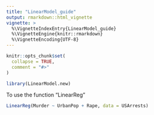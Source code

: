 ```yaml
---
title: "LinearModel_guide"
output: rmarkdown::html_vignette
vignette: >
  %\VignetteIndexEntry{LinearModel_guide}
  %\VignetteEngine{knitr::rmarkdown}
  %\VignetteEncoding{UTF-8}
---
```


```r
knitr::opts_chunk$set(
  collapse = TRUE,
  comment = "#>"
)
```

```r
library(LinearModel.new)
```

To use the function "LinearReg"
```r
LinearReg(Murder ~ UrbanPop + Rape, data = USArrests)
```

